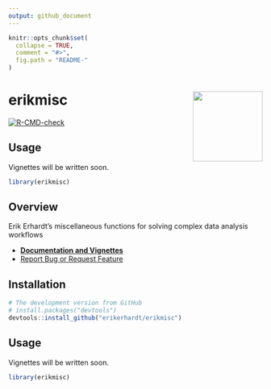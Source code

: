 ```yaml
---
output: github_document
---
```

<!-- README.md is generated from README.Rmd. Please edit that file -->

```r
knitr::opts_chunk$set(
  collapse = TRUE,
  comment = "#>",
  fig.path = "README-"
)
```

# erikmisc <a href='https://github.com/erikerhardt/erikmisc'><img src='man/figures/erikmisc.png' align="right" height="138.5" /></a>

<!-- badges: start -->
[![R-CMD-check](https://github.com/erikerhardt/erikmisc/workflows/R-CMD-check/badge.svg)](https://github.com/erikerhardt/erikmisc/actions)
<!-- badges: end -->

## Usage

Vignettes will be written soon.

``` r
library(erikmisc)
```


## Overview

Erik Erhardt's miscellaneous functions for solving complex data analysis workflows


* <strong><a href="https://erikerhardt.github.io/erikmisc/">Documentation and Vignettes</a></strong>
* <a href="https://github.com/erikerhardt/erikmisc/issues">Report Bug or Request Feature</a>


## Installation

```r
# The development version from GitHub
# install.packages("devtools")
devtools::install_github("erikerhardt/erikmisc")
```

## Usage

Vignettes will be written soon.

```r
library(erikmisc)
```

